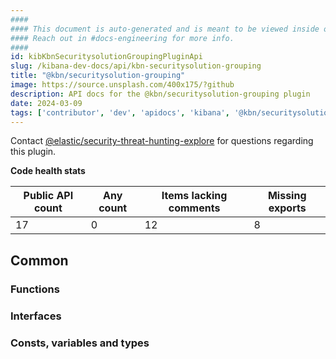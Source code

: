 ```yaml
---
####
#### This document is auto-generated and is meant to be viewed inside our experimental, new docs system.
#### Reach out in #docs-engineering for more info.
####
id: kibKbnSecuritysolutionGroupingPluginApi
slug: /kibana-dev-docs/api/kbn-securitysolution-grouping
title: "@kbn/securitysolution-grouping"
image: https://source.unsplash.com/400x175/?github
description: API docs for the @kbn/securitysolution-grouping plugin
date: 2024-03-09
tags: ['contributor', 'dev', 'apidocs', 'kibana', '@kbn/securitysolution-grouping']
---
```




Contact [@elastic/security-threat-hunting-explore](https://github.com/orgs/elastic/teams/security-threat-hunting-explore) for questions regarding this plugin.

**Code health stats**

| Public API count  | Any count | Items lacking comments | Missing exports |
|-------------------|-----------|------------------------|-----------------|
| 17 | 0 | 12 | 8 |

## Common

### Functions
<DocDefinitionList data={kbnSecuritysolutionGroupingObj.common.functions}/>

### Interfaces
<DocDefinitionList data={kbnSecuritysolutionGroupingObj.common.interfaces}/>

### Consts, variables and types
<DocDefinitionList data={kbnSecuritysolutionGroupingObj.common.misc}/>

